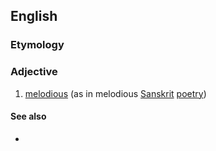==English==

===Etymology===
{{bor|en|sa|श्रव्य||audible, to be heard, worth hearing|withtext=1}}

===Adjective===
{{head|en|adjective}}

# [[melodious]] (as in melodious [[Sanskrit]] [[poetry]])

====See also====
* {{l|en|kavya}}